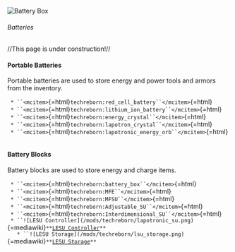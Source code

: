 ![Battery Box](/mods/techreborn/battery_box.png)

###### Batteries

//This page is under construction!//

#### Portable Batteries

Portable batteries are used to store energy and power tools and armors
from the inventory.

` * ``<mcitem>`{=html}`techreborn:red_cell_battery``</mcitem>`{=html}\
` * ``<mcitem>`{=html}`techreborn:lithium_ion_battery``</mcitem>`{=html}\
` * ``<mcitem>`{=html}`techreborn:energy_crystal``</mcitem>`{=html}\
` * ``<mcitem>`{=html}`techreborn:lapotron_crystal``</mcitem>`{=html}\
` * ``<mcitem>`{=html}`techreborn:lapotronic_energy_orb``</mcitem>`{=html}\
`     `

#### Battery Blocks

Battery blocks are used to store energy and charge items.

` * ``<mcitem>`{=html}`techreborn:battery_box``</mcitem>`{=html}\
` * ``<mcitem>`{=html}`techreborn:MFE``</mcitem>`{=html}\
` * ``<mcitem>`{=html}`techreborn:MFSU``</mcitem>`{=html}\
` * ``<mcitem>`{=html}`techreborn:Adjustable_SU``</mcitem>`{=html}\
` * ``<mcitem>`{=html}`techreborn:Interdimensional_SU``</mcitem>`{=html}\
` * ``![LESU Controller](/mods/techreborn/lapotronic_su.png)`{=mediawiki}`**`[`LESU Controller`](energy:storage:lesu "wikilink")`**`\
`   * ``![LESU Storage](/mods/techreborn/lsu_storage.png)`{=mediawiki}`**`[`LESU Storage`](energy:storage:lesu_block "wikilink")`**`
